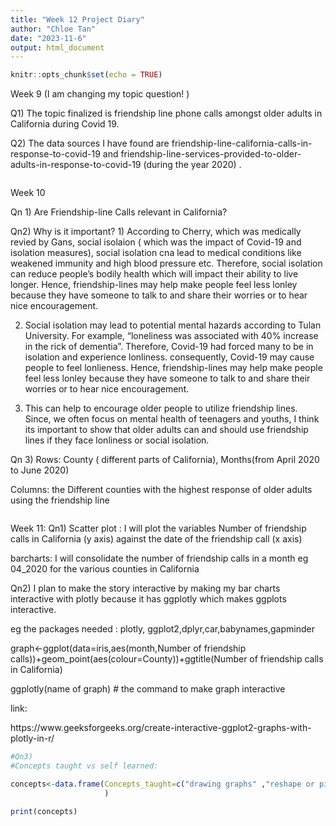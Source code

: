 ---
title: "Week 12 Project Diary"
author: "Chloe Tan"
date: "2023-11-6"
output: html_document
---

```{r setup, include=FALSE}
knitr::opts_chunk$set(echo = TRUE)
```
Week 9 (I am changing my topic question! )

Q1) The topic finalized is friendship line phone calls amongst older adults in California during Covid 19.

Q2) The data sources I have found are friendship-line-california-calls-in-response-to-covid-19 and friendship-line-services-provided-to-older-adults-in-response-to-covid-19 (during the year 2020) . 

```{r cars}

```
Week 10

Qn 1) Are Friendship-line Calls relevant in California? 

Qn2) Why is it important? 
1) According to Cherry, which was medically revied by Gans, social isolaion ( which was the impact of Covid-19 and isolation measures), social isolation cna lead to medical conditions like weakened immunity and high blood pressure etc. Therefore, social isolation can reduce people's bodily health which will impact their ability to live longer. Hence, friendship-lines may help make people feel less lonley because they have someone to talk to and share their worries or to hear nice encouragement. 

2) Social isolation may lead to potential mental hazards according to Tulan University. For example, "loneliness was associated with 40% increase in the rick of dementia". Therefore, Covid-19 had forced many to be in isolation and experience lonliness. consequently, Covid-19 may cause people to feel lonlieness. Hence, friendship-lines may help make people feel less lonley because they have someone to talk to and share their worries or to hear nice encouragement. 

3) This can help to encourage older people to utilize friendship lines. Since, we often focus on mental health of teenagers and youths, I think its important to show that older adults can and should use friendship lines if they face lonliness or social isolation. 

Qn 3) 
Rows: County ( different parts of California), Months(from April 2020 to June 2020)

Columns: the Different counties with the highest response of older adults using the friendship line
```{r}

```
Week 11: 
Qn1) 
Scatter plot : 
I will plot the variables Number of friendship calls in California (y axis) against the date of the friendship call (x axis)

barcharts: 
I will consolidate the number of friendship calls in a month eg 04_2020 for the various counties in California

Qn2) 
I plan to make the story interactive by making my bar charts interactive with plotly because it has ggplotly which makes ggplots interactive. 

eg the packages needed : plotly, ggplot2,dplyr,car,babynames,gapminder

graph<-ggplot(data=iris,aes(month,Number of friendship calls))+geom_point(aes(colour=County))+ggtitle(Number of friendship calls in California)

ggplotly(name of graph) # the command to make graph interactive

link:

https://www.geeksforgeeks.org/create-interactive-ggplot2-graphs-with-plotly-in-r/ 


```{r}

#Qn3) 
#Concepts taught vs self learned: 

concepts<-data.frame(Concepts_taught=c("drawing graphs" ,"reshape or picking up  data","insert photos"),weeks=c("7","4","1"),Self_learned=c("nil","nil","nil")
                     )

print(concepts)

```


```{r pressure, echo=FALSE}

```

